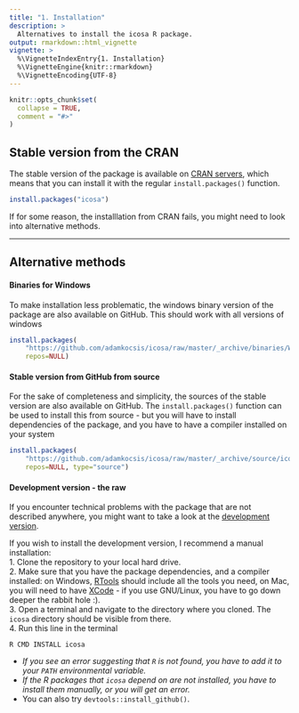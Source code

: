 ---
title: "1. Installation"
description: >
  Alternatives to install the icosa R package. 
output: rmarkdown::html_vignette
vignette: >
  %\VignetteIndexEntry{1. Installation}
  %\VignetteEngine{knitr::rmarkdown}
  %\VignetteEncoding{UTF-8}
---

```{r, include = FALSE}
knitr::opts_chunk$set(
  collapse = TRUE,
  comment = "#>"
)
```

## Stable version from the CRAN

The stable version of the package is available on [CRAN servers](https://cran.r-project.org/package=icosa), which means that you can install it with the regular `install.packages()` function.

```{r cran, eval=FALSE}
install.packages("icosa")
```

If for some reason, the installlation from CRAN fails, you might need to look into alternative methods.


* * * 

## Alternative methods

#### Binaries for Windows

To make installation less problematic, the windows binary version of the package are also available on GitHub. This should work with all versions of windows

```{r stablewin, eval=FALSE}
install.packages(
	"https://github.com/adamkocsis/icosa/raw/master/_archive/binaries/Win_x64_x86/icosa_0.11.0.zip", 
	repos=NULL)
```

#### Stable version from GitHub from source

For the sake of completeness and simplicity, the sources of the stable version are also available on GitHub. The `install.packages()` function can be used to install this from source - but you will have to install dependencies of the package, and you have to have a compiler installed on your system 

```{r stable, eval=FALSE}
install.packages(
	"https://github.com/adamkocsis/icosa/raw/master/_archive/source/icosa_0.11.0.tar.gz", 
	repos=NULL, type="source")
```

#### Development version - the raw 

If you encounter technical problems with the package that are not described anywhere, you might want to take a look at the [development version](https://github.com/adamkocsis/icosa/tree/devel).

If you wish to install the development version, I recommend a manual installation:  
1. Clone the repository to your local hard drive.  
2. Make sure that you have the package dependencies, and a compiler installed: on Windows, [RTools](https://cran.r-project.org/bin/windows/Rtools/) should include all the tools you need, on Mac, you will need to have [XCode](https://developer.apple.com/xcode/) - if you use GNU/Linux, you have to go down deeper the rabbit hole :).   
3. Open a terminal and navigate to the directory where you cloned. The `icosa` directory should be visible from there.  
4. Run this line in the terminal  

```
R CMD INSTALL icosa
```

- *If you see an error suggesting that `R` is not found, you have to add it to your `PATH` environmental variable.*  
- *If the R packages that `icosa` depend on are not installed, you have to install them manually, or you will get an error.*
- You can also try `devtools::install_github()`. 
